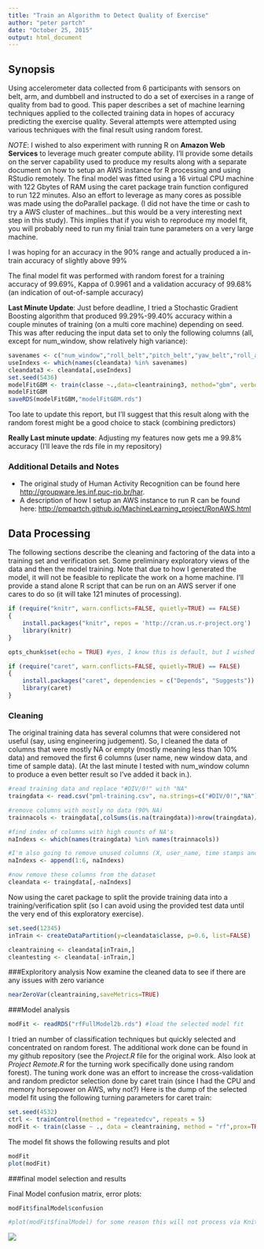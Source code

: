 ```yaml
---
title: "Train an Algorithm to Detect Quality of Exercise"
author: "peter partch"
date: "October 25, 2015"
output: html_document
---
```


## Synopsis

Using accelerometer data collected from 6 participants with sensors on belt, arm, and dumbbell and instructed to do a set of exercises in a range of quality from bad to good. This paper describes a set of machine learning techniques applied to the collected training data in hopes of accuracy predicting the exercise quality. Several attempts were attempted using various techniques with the final result using random forest.

*NOTE*: I wished to also experiment with running R on **Amazon Web Services** to leverage much greater compute ability. I'll provide some details on the server capability used to produce my results along with a separate document on how to setup an AWS instance for R processing and using RStudio remotely. The final model was fitted using a 16 virtual CPU machine with 122 Gbytes of RAM using the caret package train function configured to run 122 minutes. Also an effort to leverage as many cores as possible was made using the doParallel package. (I did not have the time or cash to try a AWS cluster of machines...but this would be a very interesting next step in this study). This implies that if you wish to reproduce my model fit, you will probably need to run my finial train tune parameters on a very large machine.

I was hoping for an accuracy in the 90% range and actually produced a in-train accuracy of slightly above 99%

The final model fit was performed with random forest for a training accuracy of 99.69%, Kappa of 0.9961 and a validation accuracy of 99.68% (an indication of out-of-sample accuracy)

**Last Minute Update**: Just before deadline, I tried a Stochastic Gradient Boosting algorithm that produced 99.29%-99.40% accuracy within a couple minutes of training (on a multi core machine) depending on seed. This was after reducing the input data set to only the following columns (all, except for num_window, show relatively high variance):
```r
savenames <- c("num_window","roll_belt","pitch_belt","yaw_belt","roll_arm","pitch_arm","yaw_arm","roll_forearm","pitch_forearm","yaw_forearm","classe")
useIndexs <- which(names(cleandata) %in% savenames)
cleandata3 <- cleandata[,useIndexs]
set.seed(5436)
modelFitGBM <- train(classe ~.,data=cleantraining3, method="gbm", verbose=FALSE) #winner at 99.4% in time 95.5 seconds to train
modelFitGBM
saveRDS(modelFitGBM,"modelFitGBM.rds")
```
Too late to update this report, but I'll suggest that this result along with the random forest might be a good choice to stack (combining predictors)

**Really Last minute update**: Adjusting my features now gets me a 99.8% accuracy (I'll leave the rds file in my repository)

### Additional Details and Notes

* The original study of Human Activity Recognition can be found here <http://groupware.les.inf.puc-rio.br/har>.
* A description of how I setup an AWS instance to run R can be found here: <http://pmpartch.github.io/MachineLearning_project/RonAWS.html>

## Data Processing
The following sections describe the cleaning and factoring of the data into a training set and verification set. Some preliminary exploratory views of the data and then the model training. Note that due to how I generated the model, it will not be feasible to replicate the work on a home machine. I'll provide a stand alone R script that can be run on an AWS server if one cares to do so (it will take 121 minutes of processing).

```r

if (require("knitr", warn.conflicts=FALSE, quietly=TRUE) == FALSE)
{
    install.packages("knitr", repos = 'http://cran.us.r-project.org')
    library(knitr)
}

opts_chunk$set(echo = TRUE) #yes, I know this is default, but I wished to demo how to setup up global settings

if (require("caret", warn.conflicts=FALSE, quietly=TRUE) == FALSE)
{
    install.packages("caret", dependencies = c("Depends", "Suggests"))
    library(caret)
}

```
### Cleaning
The original training data has several columns that were considered not useful (say, using engineering judgement). So, I cleaned the data of columns that were mostly NA or empty (mostly meaning less than 10% data) and removed the first 6 columns (user name, new window data, and time of sample data). (At the last minute I tested with num_window column to produce a even better result so I've added it back in.). 
```r
#read training data and replace "#DIV/0!" with "NA"
traingdata <- read.csv("pml-training.csv", na.strings=c("#DIV/0!","NA"))

#remove columns with mostly no data (90% NA)
trainnacols <- traingdata[,colSums(is.na(traingdata))>nrow(traingdata)/10]

#find index of columns with high counts of NA's
naIndexs <- which(names(traingdata) %in% names(trainnacols))

#I'm also going to remove unused columns (X, user_name, time stamps and new window: column indexs: 1:6)
naIndexs <- append(1:6, naIndexs)

#now remove these columns from the dataset
cleandata <- traingdata[,-naIndexs]
```
Now using the caret package to split the provide training data into a training/verification split (so I can avoid using the provided test data until the very end of this exploratory exercise).
```r
set.seed(12345)
inTrain <- createDataPartition(y=cleandata$classe, p=0.6, list=FALSE)

cleantraining <- cleandata[inTrain,]
cleantesting <- cleandata[-inTrain,]
```

###Exploritory analysis
Now examine the cleaned data to see if there are any issues with zero variance
```r
nearZeroVar(cleantraining,saveMetrics=TRUE)
```

###Model analysis
```r

modFit <- readRDS("rfFullModel2b.rds") #load the selected model fit

```
I tried an number of classification techniques but quickly selected and concentrated on random forest. The additional work done can be found in my github repository (see the _Project.R_ file for the original work. Also look at _Project Remote.R_ for the turning work specifically done using random forest). The tuning work done was an effort to increase the cross-validation and random predictor selection done by caret train (since I had the CPU and memory horsepower on AWS, why not?) Here is the dump of the selected model fit using the following turning parameters for caret train:
```r
set.seed(4532)
ctrl <- trainControl(method = "repeatedcv", repeats = 5)
modFit <- train(classe ~ ., data = cleantraining, method = "rf",prox=TRUE, trControl = ctrl, tuneLength=6) #took 7284.488 seconds to train
```
The model fit shows the following results and plot
```r
modFit
plot(modFit)
```

###final model selection and results

Final Model confusion matrix, error plots:
```r

modFit$finalModel$confusion

#plot(modFit$finalModel) for some reason this will not process via Knitr. So I'll embed the plot explicity
```

<img src="FinalModelPlot.png" />
